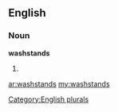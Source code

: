 ==English==

===Noun===
'''washstands'''

# {{plural of|[[washstand]]}}

[[Category:English plurals]]

[[ar:washstands]]
[[my:washstands]]